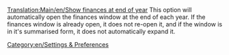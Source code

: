 [[Translation:Main/en/Show finances at end of year]]
This option will automatically open the finances window at the end of each year. If the finances window is already open, it does not re-open it, and if the window is in it's summarised form, it does not automatically expand it.


[[Category:en/Settings & Preferences]]
{{OpenTTD-Patch-Stub}}